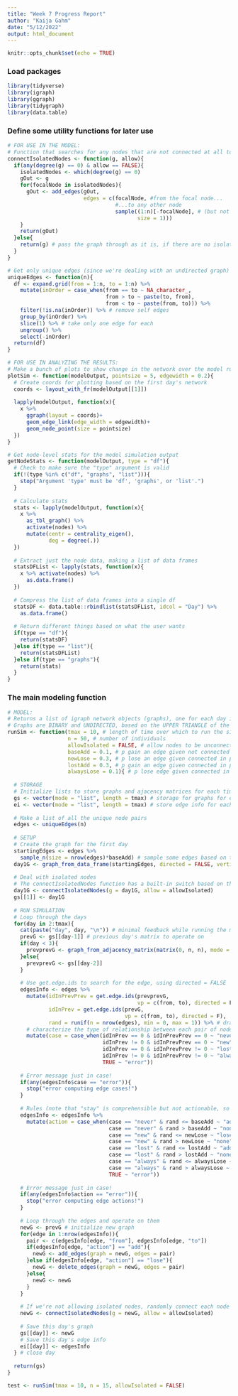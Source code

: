 ```yaml
---
title: "Week 7 Progress Report"
author: "Kaija Gahm"
date: "5/12/2022"
output: html_document
---
```


```r
knitr::opts_chunk$set(echo = TRUE)
```

### Load packages
```r
library(tidyverse)
library(igraph)
library(ggraph)
library(tidygraph)
library(data.table)
```

### Define some utility functions for later use
```r
# FOR USE IN THE MODEL:
# Function that searches for any nodes that are not connected at all to other nodes, and attaches them to one other node at random.
connectIsolatedNodes <- function(g, allow){
  if(any(degree(g) == 0) & allow == FALSE){
    isolatedNodes <- which(degree(g) == 0)
    gOut <- g
    for(focalNode in isolatedNodes){
      gOut <- add_edges(gOut, 
                        edges = c(focalNode, #from the focal node...
                                  #...to any other node
                                  sample((1:n)[-focalNode], # (but not self!)
                                         size = 1)))
    }
    return(gOut)
  }else{
    return(g) # pass the graph through as it is, if there are no isolated nodes
  }
}

# Get only unique edges (since we're dealing with an undirected graph)
uniqueEdges <- function(n){
  df <- expand.grid(from = 1:n, to = 1:n) %>%
    mutate(inOrder = case_when(from == to ~ NA_character_, 
                               from > to ~ paste(to, from),
                               from < to ~ paste(from, to))) %>%
    filter(!is.na(inOrder)) %>% # remove self edges
    group_by(inOrder) %>%
    slice(1) %>% # take only one edge for each
    ungroup() %>%
    select(-inOrder)
  return(df)
}

# FOR USE IN ANALYZING THE RESULTS:
# Make a bunch of plots to show change in the network over the model run
plotSim <- function(modelOutput, pointsize = 5, edgewidth = 0.2){
  # Create coords for plotting based on the first day's network
  coords <- layout_with_fr(modelOutput[[1]])
  
  lapply(modelOutput, function(x){
    x %>%
      ggraph(layout = coords)+
      geom_edge_link(edge_width = edgewidth)+
      geom_node_point(size = pointsize)
  })
}

# Get node-level stats for the model simulation output
getNodeStats <- function(modelOutput, type = "df"){
  # Check to make sure the "type" argument is valid
  if(!(type %in% c("df", "graphs", "list"))){
    stop("Argument 'type' must be 'df', 'graphs', or 'list'.")
  }
  
  # Calculate stats
  stats <- lapply(modelOutput, function(x){
    x %>% 
      as_tbl_graph() %>%
      activate(nodes) %>%
      mutate(centr = centrality_eigen(),
             deg = degree(.))
  })
  
  # Extract just the node data, making a list of data frames
  statsDFList <- lapply(stats, function(x){
    x %>% activate(nodes) %>% 
      as.data.frame()
  })
  
  # Compress the list of data frames into a single df
  statsDF <- data.table::rbindlist(statsDFList, idcol = "Day") %>% 
    as.data.frame()
  
  # Return different things based on what the user wants
  if(type == "df"){
    return(statsDF)
  }else if(type == "list"){
    return(statsDFList)
  }else if(type == "graphs"){
    return(stats)
  }
}
```

### The main modeling function
```r
# MODEL:
# Returns a list of igraph network objects (graphs), one for each day in 1:tmax. 
# Graphs are BINARY and UNDIRECTED, based on the UPPER TRIANGLE of the adjacency matrix. 
runSim <- function(tmax = 10, # length of time over which to run the simulation
                   n = 50, # number of individuals
                   allowIsolated = FALSE, # allow nodes to be unconnected? If F, randomly connects each unconnected node with one other node.
                   baseAdd = 0.1, # p gain an edge given not connected in either of the previous two time steps
                   newLose = 0.3, # p lose an edge given connected in prev time step but not prev prev
                   lostAdd = 0.3, # p gain an edge given connected in prev prev time step but not prev
                   alwaysLose = 0.1){ # p lose edge given connected in previous 2 time steps)
  
  # STORAGE
  # Initialize lists to store graphs and ajacency matrices for each time step
  gs <- vector(mode = "list", length = tmax) # storage for graphs for each day--this will be the output.
  ei <- vector(mode = "list", length = tmax) # store edge info for each day
  
  # Make a list of all the unique node pairs
  edges <- uniqueEdges(n)
  
  # SETUP
  # Create the graph for the first day
  startingEdges <- edges %>%
    sample_n(size = nrow(edges)*baseAdd) # sample some edges based on the probability of creating edges out of nowhere
  day1G <- graph_from_data_frame(startingEdges, directed = FALSE, vertices = 1:n)
  
  # Deal with isolated nodes
  # The connectIsolatedNodes function has a built-in switch based on the allowIsolated parameter.
  day1G <- connectIsolatedNodes(g = day1G, allow = allowIsolated)
  gs[[1]] <- day1G
  
  # RUN SIMULATION
  # Loop through the days
  for(day in 2:tmax){
    cat(paste("day", day, "\n")) # minimal feedback while running the model, for sanity check on speed
    prevG <- gs[[day-1]] # previous day's matrix to operate on
    if(day < 3){
      prevprevG <- graph_from_adjacency_matrix(matrix(0, n, n), mode = "upper", diag = FALSE) # if we don't have enough info to get the am from two days ago, make a zeroes graph
    }else{
      prevprevG <- gs[[day-2]]
    }
    
    # Use get.edge.ids to search for the edge, using directed = FALSE
    edgesInfo <- edges %>%
      mutate(idInPrevPrev = get.edge.ids(prevprevG, 
                                         vp = c(from, to), directed = F),
             idInPrev = get.edge.ids(prevG, 
                                     vp = c(from, to), directed = F),
             rand = runif(n = nrow(edges), min = 0, max = 1)) %>% # draw random number for each individual edge
      # characterize the type of relationship between each pair of nodes
      mutate(case = case_when(idInPrev == 0 & idInPrevPrev == 0 ~ "never",
                              idInPrev != 0 & idInPrevPrev == 0 ~ "new",
                              idInPrev == 0 & idInPrevPrev != 0 ~ "lost",
                              idInPrev != 0 & idInPrevPrev != 0 ~ "always",
                              TRUE ~ "error"))
    
    # Error message just in case!
    if(any(edgesInfo$case == "error")){
      stop("error computing edge cases!")
    }
    
    # Rules (note that "stay" is comprehensible but not actionable, so I've translated it into ADD/LOSE)
    edgesInfo <- edgesInfo %>%
      mutate(action = case_when(case == "never" & rand <= baseAdd ~ "add",
                                case == "never" & rand > baseAdd ~ "none",
                                case == "new" & rand <= newLose ~ "lose",
                                case == "new" & rand > newLose ~ "none",
                                case == "lost" & rand <= lostAdd ~ "add",
                                case == "lost" & rand > lostAdd ~ "none",
                                case == "always" & rand <= alwaysLose ~ "lose",
                                case == "always" & rand > alwaysLose ~ "none",
                                TRUE ~ "error"))
    
    # Error message just in case!
    if(any(edgesInfo$action == "error")){
      stop("error computing edge actions!")
    }
    
    # Loop through the edges and operate on them
    newG <- prevG # initialize new graph
    for(edge in 1:nrow(edgesInfo)){
      pair <- c(edgesInfo[edge, "from"], edgesInfo[edge, "to"])
      if(edgesInfo[edge, "action"] == "add"){
        newG <- add_edges(graph = newG, edges = pair)
      }else if(edgesInfo[edge, "action"] == "lose"){
        newG <- delete_edges(graph = newG, edges = pair)
      }else{
        newG <- newG
      }
    }
    
    # If we're not allowing isolated nodes, randomly connect each node one time.
    newG <- connectIsolatedNodes(g = newG, allow = allowIsolated)
    
    # Save this day's graph
    gs[[day]] <- newG
    # Save this day's edge info
    ei[[day]] <- edgesInfo
  } # close day
  
  return(gs)
}
```

```r
test <- runSim(tmax = 10, n = 15, allowIsolated = FALSE)
```


